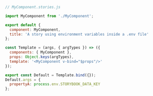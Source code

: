 ```js
// MyComponent.stories.js

import MyComponent from './MyComponent';

export default {
  component: MyComponent,
  title: 'A story using environment variables inside a .env file'
};

const Template = (args, { argTypes }) => ({
  components: { MyComponent },
  props: Object.keys(argTypes),
  template: '<MyComponent v-bind="$props"/>'
});

export const Default = Template.bind({});
Default.args = {
  propertyA: process.env.STORYBOOK_DATA_KEY
};
```